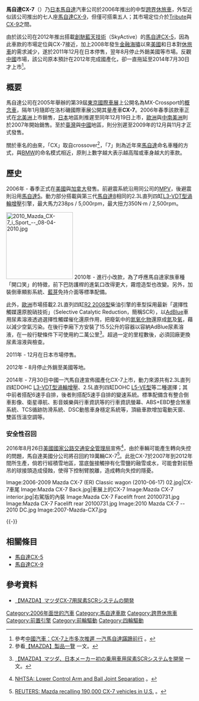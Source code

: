 {{noteTA
|T=zh-hans:马自达CX-7;zh-hk:萬事得CX-7;zh-tw:馬自達CX-7;
|1=zh-hans:马自达;zh-hk:萬事得;zh-tw:馬自達;
}}

{{Infobox Automobile
|name=馬自達CX-7
|aka=
|image=[[Image:Mazda_CX-7_001.JPG|250px]]
|manufacturer=[[馬自達|馬自達]]
|production=2006年-2012年（日本、美國）<br>2006年迄今（中國）
|class=中型[[跨界休旅車|跨界休旅車]]
}}

'''馬自達CX-7'''（{{lang-ja|マツダ・CX-7}}）乃[[日本|日本]][[馬自達|馬自達]]汽車公司於2006年推出的中型[[跨界休旅車|跨界休旅車]]，外型近似該公司推出的七人座[[馬自達CX-9|馬自達CX-9]]，但僅可搭乘五人；其市場定位介於[[馬自達Tribute|Tribute]]與[[馬自達CX-9|CX-9]]之間。

由於該公司在2012年推出搭載[[創馳藍天技術|創馳藍天技術]]（SkyActive）的[[馬自達CX-5|馬自達CX-5]]，因為此車款的市場定位與CX-7接近，加上2008年發生[[2007年－2008年環球金融危機|金融海嘯]]以來[[美國|美國]]和日本對[[运动型多用途车|休旅車]]的需求減少，遂於2011年12月在日本停售，翌年8月停止外銷美國等市場。反觀[[中國|中國]]市場，該公司原本預計在2012年完成國產化，卻一直拖延至2014年7月30日才上市<ref>參考[http://auto.china.com.cn/news/corp/20130806/579406.shtml 中國汽車：CX-7上市多次推遲 一汽馬自達蹣跚前行] {{Wayback|url=http://auto.china.com.cn/news/corp/20130806/579406.shtml |date=20201130164852 }}。</ref>。

== 概要 ==
馬自達公司在2005年舉辦的第39屆[[東京車展|東京國際車展]]上公開名為MX-Crossport的[[概念車|概念車]]，隔年1月隨即在洛杉磯國際車展公開其量產車'''CX-7'''。2006年春季該款車正式在[[北美洲|北美洲]]上市銷售，[[日本|日本]]地區則推遲至同年12月19日上市，[[歐洲|歐洲]]與[[中南美洲|中南美洲]]則於2007年開始銷售。至於[[臺灣|臺灣]]與[[中國|中國]]地區，則分別遲至2009年的12月與11月才正式發售。

關於車名的由來，「CX」取自crossover<ref>參看[http://www.mazda.co.jp/corporate/profile/products/index.html 【MAZDA】製品一覽] {{Wayback|url=http://www.mazda.co.jp/corporate/profile/products/index.html |date=20080417222250 }}一文。</ref>，「7」則為近年來[[馬自達|馬自達]]命名車種的方式，與[[BMW|BMW]]的命名模式相近，原則上數字越大表示越高階或車身越大的車款。

== 歷史 ==
{{Infobox Automobile
| image          = [[File:2006-2009_Mazda_CX-7_(ER)_Classic_wagon_(2010-06-17)_01.jpg|250px]]<br>[[File:2010_Mazda_CX-7_i_Sport_--_07-28-2010.jpg|250px]]
| name           = 馬自達CX-7
| aka            =  
| manufacturer   = 馬自達
| parent_company = 
| production     = 2006年-2012年（日本、美國）<br>2006年迄今（中國）
| predecessor    = [[馬自達Tribute|馬自達Tribute]]
| successor      = 
| class          = 中型[[跨界休旅車|跨界休旅車]]
| layout         = [[前置前驅|FF]]/[[四輪驅動|4WD]]
| platform       = 
| body_style     = 四門[[运动型多用途车|SUV]]
| engine         = 2.3L直列四缸DOHC [[馬自達L族引擎#2.3L_DISI_Turbo（L3-VDT型）|L3-VDT型]][[渦輪增壓器|渦輪增壓]]引擎<br>2.5L直列四缸DOHC [[馬自達L族引擎#2.5L（L5-VE型）|L5-VE型]]引擎<br>2.2L直列四缸DOHC [[馬自達柴油引擎#R2_2008型|R2 2008型]]柴油引擎
| transmission   = 五、六速自動排檔，六速手動排檔
| wheelbase      = 2,750mm
| length         = 4,676mm-4,681mm
| width          = 1,870mm
| height         = 1,645mm
| weight         = 1,782kg
| ftrack         = 
| rtrack         = 
| fuel_economy   = 
| fuel_capacity  = 
| related        = [[馬自達CX-9|馬自達CX-9]]、福特Edge
| similar        = 
| designer       = 岩内義人
}}

2006年 - 春季正式在[[美國|美國]]與[[加拿大|加拿大]]發售。前避震系統沿用同公司的[[馬自達MPV|MPV]]，後避震則沿用[[馬自達5|馬自達5]]。動力部分搭載與第三代[[馬自達8|馬自達8]]相同的2.3L直列四缸[[馬自達L族引擎#2.3L_DISI_Turbo（L3-VDT型）|L3-VDT型]][[渦輪增壓器|渦輪增壓]]引擎，最大馬力238ps / 5,000rpm，最大扭力350N·m / 2,500rpm。

[[Image:2010_Mazda_CX-7_i_Sport_--_08-04-2010.jpg|180px]]
2010年 - 進行小改款，為了呼應馬自達家族車種「開口笑」的特徵，前下巴防護桿的進氣口改得更大，霧燈造型也改變。另外，加裝倒車顯影系統、[[藍芽|藍芽]]免持介面等標準配備。

此外，[[歐洲|歐洲]]市場搭載2.2L直列四缸[[馬自達柴油引擎#R2_2008型|R2 2008型]]柴油引擎的車型採用最新「選擇性觸媒還原脫硝技術」（Selective Catalytic Reduction，簡稱SCR），以[[AdBlue|AdBlue]]車用尿素溶液透過選擇性觸媒催化還原作用，把廢氣中的[[氮氧化物|氮氧化物]]還原成[[氮|氮]]及[[氧|氧]]，藉以減少空氣污染。在後行李廂下方安裝了15.5公升的容器以容納AdBlue尿素溶液，在一般行駛條件下可使用約二萬公里<ref>{{ja}}[http://www.mazda.co.jp/corporate/publicity/release/2009/200903/090316a.html 【MAZDA】マツダ、日本メーカー初の乗用車用尿素SCRシステムを開発] {{Wayback|url=http://www.mazda.co.jp/corporate/publicity/release/2009/200903/090316a.html |date=20090623064835 }}一文。</ref>。超過一定的里程數後，必須回廠更換尿素溶液與檢查。

2011年 - 12月在日本市場停售。

2012年 - 8月停止外銷至美國等地。

2014年 - 7月30日中國一汽馬自達宣佈國產化CX-7上市，動力來源共有2.3L直列四缸DOHC [[馬自達L族引擎#2.3L_DISI_Turbo（L3-VDT型）|L3-VDT型]][[渦輪增壓器|渦輪增壓]]、2.5L直列四缸DOHC [[馬自達L族引擎#2.5L（L5-VE型）|L5-VE型]]等二種選擇；其中前者搭配6速手自排，後者則搭配5速手自排的變速系統。標準配備含有整合倒車影像、衛星導航、影音娛樂與行車資訊等的行車資訊螢幕、ABS+EBD整合煞車系統、TCS循跡防滑系統、DSC動態車身穩定系統等，頂級車款增加電動天窗、雙區恆溫空調等。

=== 安全性召回 ===
2016年8月26日[[美國國家公路交通安全管理局|美國國家公路交通安全管理局]]宣佈<ref>[http://www-odi.nhtsa.dot.gov/acms/cs/jaxrs/download/doc/UCM538242/RCAK-16V593-4549.pdf NHTSA: Lower Control Arm and Ball Joint Separation] {{Wayback|url=http://www-odi.nhtsa.dot.gov/acms/cs/jaxrs/download/doc/UCM538242/RCAK-16V593-4549.pdf |date=20161129152841 }}。</ref>，由於車輛可能產生轉向失控的問題，馬自達美國分公司將召回約19萬輛CX-7<ref>{{en}}[http://www.reuters.com/article/us-mazda-recall-idUSKCN1111H5 REUTERS: Mazda recalling 190,000 CX-7 vehicles in U.S.] {{Wayback|url=http://www.reuters.com/article/us-mazda-recall-idUSKCN1111H5 |date=20201108110735 }}。</ref>。此批CX-7於2007年到2012年間所生產，倘若行經積雪地區，當底盤接觸摻有化雪鹽的融雪或水，可能會對前懸吊的球接頭造成侵蝕，使得下控制臂脫離，造成轉向失控的隱憂。

<gallery>
Image:2006-2009 Mazda CX-7 (ER) Classic wagon (2010-06-17) 02.jpg|CX-7車尾
Image:Mazda CX-7 Back.jpg|車展上的CX-7
Image:Mazda CX-7 interior.jpg|右駕版的內裝
Image:Mazda CX-7 Facelift front 20100731.jpg
Image:Mazda CX-7 Facelift rear 20100731.jpg
Image:2010 Mazda CX-7 -- 2010 DC.jpg
Image:2007-Mazda-CX7.jpg
</gallery>
{{-}}

==  相關條目 ==
* [[馬自達CX-5|馬自達CX-5]]
* [[馬自達CX-9|馬自達CX-9]]

== 參考資料 ==
* {{ja}}[http://www.mazda.co.jp/philosophy/gihou/pdf/2010_No010.pdf 【MAZDA】マツダCX-7用尿素SCRシステムの開発]{{Dead link|date=2019年12月 |bot=InternetArchiveBot |fix-attempted=yes }}
{{reflist}}

{{Mazda}}

[[Category:2006年面世的汽車|Category:2006年面世的汽車]]
[[Category:馬自達車款|Category:馬自達車款]]
[[Category:跨界休旅車|Category:跨界休旅車]]
[[Category:前置引擎|Category:前置引擎]]
[[Category:前輪驅動|Category:前輪驅動]]
[[Category:四輪驅動|Category:四輪驅動]]